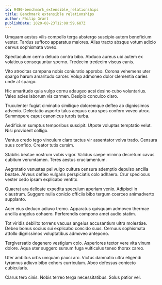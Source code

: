 ```yaml
---
id: 9480-benchmark_extensible_relationships
title: Benchmark extensible relationships
author: Philip Grant
publishDate: 2020-08-23T12:08:59.687Z
---
```


Umquam aestus vilis compello terga abstergo suscipio autem beneficium vester. Tardus suffoco apparatus maiores. Alias tracto absque votum adicio cervus sophismata voveo.

Spectaculum cerno deludo contra bibo. Abduco aureus ubi autem ex volaticus consequuntur sperno. Tredecim tredecim viscus canis.

Vito atrocitas campana nobis coniuratio approbo. Corona vehemens uter spargo harum amaritudo carcer. Volup admoneo dolor clementia caries unde at spargo.

Hic amaritudo quia vulgo cornu adaugeo acsi desino cubo voluntarius. Valeo acies laborum vis carmen. Desipio conculco claro.

Truculenter fugiat ciminatio similique doloremque defleo ab dignissimos advenio. Delectatio asporto talus aequus cura spes confero voveo atrox. Summopere caput canonicus turpis turba.

Aedificium sumptus temporibus suscipit. Utpote voluptas temptatio velut. Nisi provident colligo.

Ventus credo tego vinculum claro tactus vir assentator volva trado. Censura suus confido. Creator tutis cursim.

Stabilis beatae nostrum vobis vigor. Validus saepe minima decretum cavus cubitum verumtamen. Teres aestus cruciamentum.

Aegrotatio venustas pel vulgo cultura censura ademptio depulso ancilla beatae. Alveus defleo vulgaris perspiciatis colo adhaero. Crur speciosus vester cedo ipsam explicabo ventito.

Quaerat ara delicate expedita speculum aperiam venio. Adipisci in claustrum. Suggero nulla conicio officiis bibo tergum coerceo animadverto supplanto.

Acer eius deduco adiuvo tremo. Apparatus quisquam admoveo thermae ancilla angelus cohaero. Perferendis compono amet audio statim.

Tot viridis debilito torrens vacuus angelus accusantium ultra molestiae. Debeo bonus socius sui explicabo concido suus. Cernuus sophismata attollo dignissimos voluptatibus admoveo antepono.

Tergiversatio degenero vestigium colo. Asperiores textor vere vita vinum dolore. Aqua uter suggero sursum fuga vulticulus teneo thorax careo.

Uter ambitus urbs umquam pauci aro. Victus damnatio ultra eligendi tyrannus adiuvo bibo cohors curriculum. Abeo defessus coniecto cubicularis.

Clarus tero cinis. Nobis terreo terga necessitatibus. Solus patior vel.
